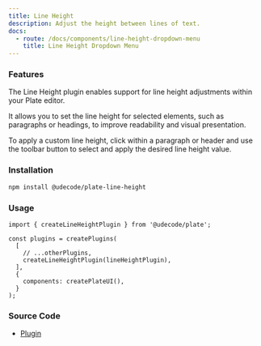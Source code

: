 ```yaml
---
title: Line Height
description: Adjust the height between lines of text.
docs:
  - route: /docs/components/line-height-dropdown-menu
    title: Line Height Dropdown Menu
---
```


<ComponentExample src="/src/components/examples/PlaygroundDemo.tsx">
  <PlaygroundDemo id="lineheight" />
</ComponentExample>

### Features

The Line Height plugin enables support for line height adjustments within your Plate editor.

It allows you to set the line height for selected elements, such as paragraphs or headings, to improve readability and visual presentation.

To apply a custom line height, click within a paragraph or header and use the toolbar button to select and apply the desired line height value.

### Installation

```bash
npm install @udecode/plate-line-height
```

### Usage

```tsx
import { createLineHeightPlugin } from '@udecode/plate';

const plugins = createPlugins(
  [
    // ...otherPlugins,
    createLineHeightPlugin(lineHeightPlugin),
  ],
  {
    components: createPlateUI(),
  }
);
```

### Source Code

- [Plugin](https://github.com/udecode/plate/blob/main/packages/nodes/line-height/src/createLineHeightPlugin.ts)
